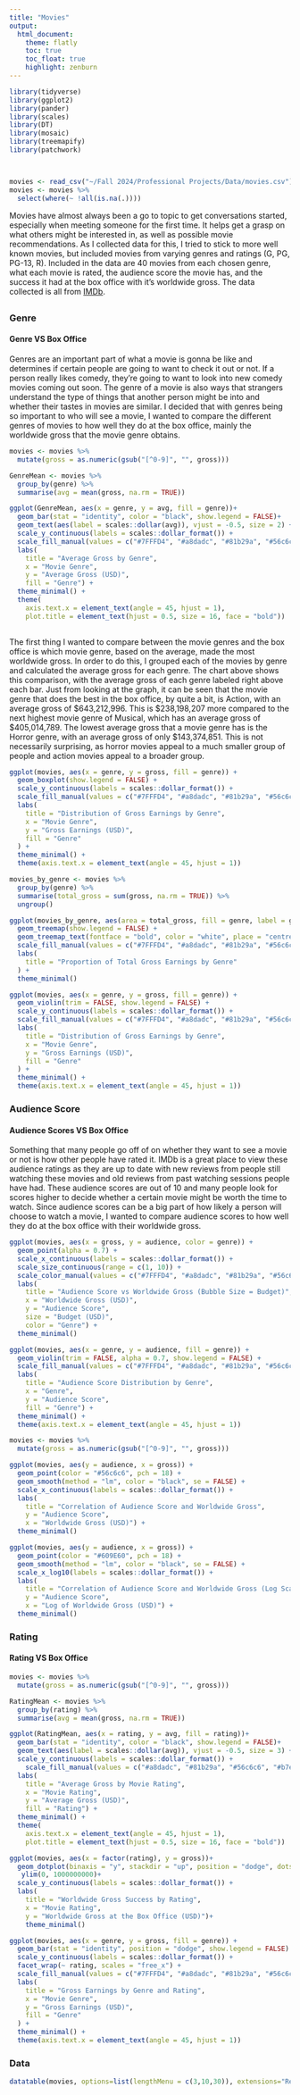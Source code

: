 ```yaml
---
title: "Movies"
output:
  html_document:
    theme: flatly
    toc: true
    toc_float: true
    highlight: zenburn
---
```


```r
library(tidyverse)
library(ggplot2)
library(pander)
library(scales)
library(DT) 
library(mosaic)
library(treemapify)
library(patchwork)



movies <- read_csv("~/Fall 2024/Professional Projects/Data/movies.csv")
movies <- movies %>% 
  select(where(~ !all(is.na(.))))

```


Movies have almost always been a go to topic to get conversations started, especially when meeting someone for the first time. It helps get a grasp on what others might be interested in, as well as possible movie recommendations. As I collected data for this, I tried to stick to more well known movies, but included movies from varying genres and ratings (G, PG, PG-13, R). Included in the data are 40 movies from each chosen genre, what each movie is rated, the audience score the movie has, and the success it had at the box office with it's worldwide gross. The data collected is all from [IMDb](https://www.imdb.com/).

## {.tabset .tabset-pills .tabset-fade}

### Genre
#### **Genre VS Box Office**

Genres are an important part of what a movie is gonna be like and determines if certain people are going to want to check it out or not. If a person really likes comedy, they're going to want to look into new comedy movies coming out soon. The genre of a movie is also ways that strangers understand the type of things that another person might be into and whether their tastes in movies are similar. I decided that with genres being so important to who will see a movie, I wanted to compare the different genres of movies to how well they do at the box office, mainly the worldwide gross that the movie genre obtains.

```r
movies <- movies %>%
  mutate(gross = as.numeric(gsub("[^0-9]", "", gross)))

GenreMean <- movies %>% 
  group_by(genre) %>% 
  summarise(avg = mean(gross, na.rm = TRUE)) 

ggplot(GenreMean, aes(x = genre, y = avg, fill = genre))+
  geom_bar(stat = "identity", color = "black", show.legend = FALSE)+
  geom_text(aes(label = scales::dollar(avg)), vjust = -0.5, size = 2) + 
  scale_y_continuous(labels = scales::dollar_format()) +
  scale_fill_manual(values = c("#7FFFD4", "#a8dadc", "#81b29a", "#56c6c6", "#b7e4c7","#609E60", "#a0c4ff", "#8CE68C","#68807B", "#DFF8EB" )) + 
  labs(
    title = "Average Gross by Genre",
    x = "Movie Genre",
    y = "Average Gross (USD)",
    fill = "Genre") +
  theme_minimal() +
  theme(
    axis.text.x = element_text(angle = 45, hjust = 1),
    plot.title = element_text(hjust = 0.5, size = 16, face = "bold"))
  
```
The first thing I wanted to compare between the movie genres and the box office is which movie genre, based on the average, made the most worldwide gross. In order to do this, I grouped each of the movies by genre and calculated the average gross for each genre. The chart above shows this comparison, with the average gross of each genre labeled right above each bar. Just from looking at the graph, it can be seen that the movie genre that does the best in the box office, by quite a bit, is Action, with an average gross of $643,212,996. This is $238,198,207 more compared to the next highest movie genre of Musical, which has an average gross of $405,014,789. The lowest average gross that a movie genre has is the Horror genre, with an average gross of only $143,374,851. This is not necessarily surprising, as horror movies appeal to a much smaller group of people and action movies appeal to a broader group.


```r
ggplot(movies, aes(x = genre, y = gross, fill = genre)) +
  geom_boxplot(show.legend = FALSE) +
  scale_y_continuous(labels = scales::dollar_format()) +
  scale_fill_manual(values = c("#7FFFD4", "#a8dadc", "#81b29a", "#56c6c6", "#b7e4c7","#609E60", "#a0c4ff", "#8CE68C","#68807B", "#DFF8EB" )) +
  labs(
    title = "Distribution of Gross Earnings by Genre",
    x = "Movie Genre",
    y = "Gross Earnings (USD)",
    fill = "Genre"
  ) +
  theme_minimal() +
  theme(axis.text.x = element_text(angle = 45, hjust = 1))

```

```r
movies_by_genre <- movies %>%
  group_by(genre) %>%
  summarise(total_gross = sum(gross, na.rm = TRUE)) %>%
  ungroup()

ggplot(movies_by_genre, aes(area = total_gross, fill = genre, label = genre)) +
  geom_treemap(show.legend = FALSE) +
  geom_treemap_text(fontface = "bold", color = "white", place = "centre") +
  scale_fill_manual(values = c("#7FFFD4", "#a8dadc", "#81b29a", "#56c6c6", "#b7e4c7","#609E60", "#a0c4ff", "#8CE68C","#68807B", "#DFF8EB" )) +
  labs(
    title = "Proportion of Total Gross Earnings by Genre"
  ) +
  theme_minimal()
```


```r

ggplot(movies, aes(x = genre, y = gross, fill = genre)) +
  geom_violin(trim = FALSE, show.legend = FALSE) +
  scale_y_continuous(labels = scales::dollar_format()) +
  scale_fill_manual(values = c("#7FFFD4", "#a8dadc", "#81b29a", "#56c6c6", "#b7e4c7","#609E60", "#a0c4ff", "#8CE68C","#68807B", "#DFF8EB" )) +
  labs(
    title = "Distribution of Gross Earnings by Genre",
    x = "Movie Genre",
    y = "Gross Earnings (USD)",
    fill = "Genre"
  ) +
  theme_minimal() +
  theme(axis.text.x = element_text(angle = 45, hjust = 1))

```




### Audience Score
#### **Audience Scores VS Box Office**

Something that many people go off of on whether they want to see a movie or not is how other people have rated it. IMDb is a great place to view these audience ratings as they are up to date with new reviews from people still watching these movies and old reviews from past watching sessions people have had. These audience scores are out of 10 and many people look for scores higher to decide whether a certain movie might be worth the time to watch. Since audience scores can be a big part of how likely a person will choose to watch a movie, I wanted to compare audience scores to how well they do at the box office with their worldwide gross. 


```r
ggplot(movies, aes(x = gross, y = audience, color = genre)) + 
  geom_point(alpha = 0.7) + 
  scale_x_continuous(labels = scales::dollar_format()) +
  scale_size_continuous(range = c(1, 10)) +
  scale_color_manual(values = c("#7FFFD4", "#a8dadc", "#81b29a", "#56c6c6", "#b7e4c7", "#609E60", "#a0c4ff", "#8CE68C", "#68807B", "#DFF8EB")) +
  labs(
    title = "Audience Score vs Worldwide Gross (Bubble Size = Budget)", 
    x = "Worldwide Gross (USD)", 
    y = "Audience Score", 
    size = "Budget (USD)", 
    color = "Genre") +
  theme_minimal()


```

```r
ggplot(movies, aes(x = genre, y = audience, fill = genre)) + 
  geom_violin(trim = FALSE, alpha = 0.7, show.legend = FALSE) + 
  scale_fill_manual(values = c("#7FFFD4", "#a8dadc", "#81b29a", "#56c6c6", "#b7e4c7","#609E60", "#a0c4ff", "#8CE68C","#68807B", "#DFF8EB" )) +
  labs(
    title = "Audience Score Distribution by Genre", 
    x = "Genre", 
    y = "Audience Score", 
    fill = "Genre") +
  theme_minimal() +
  theme(axis.text.x = element_text(angle = 45, hjust = 1))

```
```r
movies <- movies %>%
  mutate(gross = as.numeric(gsub("[^0-9]", "", gross)))

ggplot(movies, aes(y = audience, x = gross)) + 
  geom_point(color = "#56c6c6", pch = 18) + 
  geom_smooth(method = "lm", color = "black", se = FALSE) +
  scale_x_continuous(labels = scales::dollar_format()) +
  labs(
    title = "Correlation of Audience Score and Worldwide Gross", 
    y = "Audience Score", 
    x = "Worldwide Gross (USD)") +
  theme_minimal()

ggplot(movies, aes(y = audience, x = gross)) + 
  geom_point(color = "#609E60", pch = 18) + 
  geom_smooth(method = "lm", color = "black", se = FALSE) + 
  scale_x_log10(labels = scales::dollar_format()) + 
  labs(
    title = "Correlation of Audience Score and Worldwide Gross (Log Scale)", 
    y = "Audience Score", 
    x = "Log of Worldwide Gross (USD)") +
  theme_minimal()


```

### Rating
#### **Rating VS Box Office**



```r
movies <- movies %>%
  mutate(gross = as.numeric(gsub("[^0-9]", "", gross)))

RatingMean <- movies %>% 
  group_by(rating) %>% 
  summarise(avg = mean(gross, na.rm = TRUE)) 

ggplot(RatingMean, aes(x = rating, y = avg, fill = rating))+
  geom_bar(stat = "identity", color = "black", show.legend = FALSE)+
  geom_text(aes(label = scales::dollar(avg)), vjust = -0.5, size = 3) + 
  scale_y_continuous(labels = scales::dollar_format()) +
    scale_fill_manual(values = c("#a8dadc", "#81b29a", "#56c6c6", "#b7e4c7", "#a0c4ff")) + 
  labs(
    title = "Average Gross by Movie Rating",
    x = "Movie Rating",
    y = "Average Gross (USD)",
    fill = "Rating") +
  theme_minimal() +
  theme(
    axis.text.x = element_text(angle = 45, hjust = 1),
    plot.title = element_text(hjust = 0.5, size = 16, face = "bold"))

```


```r
ggplot(movies, aes(x = factor(rating), y = gross))+
  geom_dotplot(binaxis = "y", stackdir = "up", position = "dodge", dotsize = 0.3)+
   ylim(0, 1000000000)+
  scale_y_continuous(labels = scales::dollar_format()) +
  labs(
    title = "Worldwide Gross Success by Rating",
    x = "Movie Rating",
    y = "Worldwide Gross at the Box Office (USD)")+
    theme_minimal()

```

```r
ggplot(movies, aes(x = genre, y = gross, fill = genre)) +
  geom_bar(stat = "identity", position = "dodge", show.legend = FALSE) +
  scale_y_continuous(labels = scales::dollar_format()) +
  facet_wrap(~ rating, scales = "free_x") +
  scale_fill_manual(values = c("#7FFFD4", "#a8dadc", "#81b29a", "#56c6c6", "#b7e4c7","#609E60", "#a0c4ff", "#8CE68C","#68807B", "#DFF8EB" )) +
  labs(
    title = "Gross Earnings by Genre and Rating",
    x = "Movie Genre",
    y = "Gross Earnings (USD)",
    fill = "Genre"
  ) +
  theme_minimal() +
  theme(axis.text.x = element_text(angle = 45, hjust = 1))

```


### Data
```r
datatable(movies, options=list(lengthMenu = c(3,10,30)), extensions="Responsive")
```


##